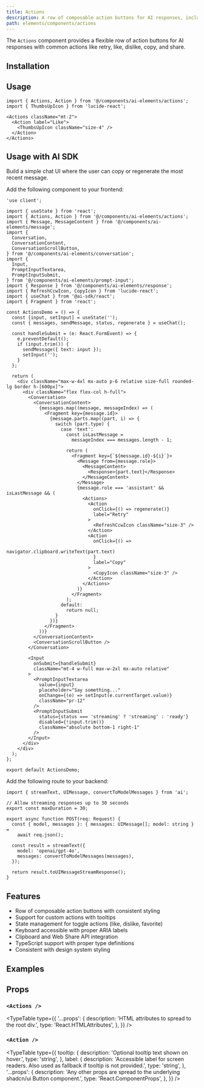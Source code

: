 ```yaml
---
title: Actions
description: A row of composable action buttons for AI responses, including retry, like, dislike, copy, share, and custom actions.
path: elements/components/actions
---
```


The `Actions` component provides a flexible row of action buttons for AI responses with common actions like retry, like, dislike, copy, and share.

<Preview path="actions" />

## Installation

<ElementsInstaller path="actions" />

## Usage

```tsx
import { Actions, Action } from '@/components/ai-elements/actions';
import { ThumbsUpIcon } from 'lucide-react';
```

```tsx
<Actions className="mt-2">
  <Action label="Like">
    <ThumbsUpIcon className="size-4" />
  </Action>
</Actions>
```

## Usage with AI SDK

Build a simple chat UI where the user can copy or regenerate the most recent message.

Add the following component to your frontend:

```tsx filename="app/page.tsx"
'use client';

import { useState } from 'react';
import { Actions, Action } from '@/components/ai-elements/actions';
import { Message, MessageContent } from '@/components/ai-elements/message';
import {
  Conversation,
  ConversationContent,
  ConversationScrollButton,
} from '@/components/ai-elements/conversation';
import {
  Input,
  PromptInputTextarea,
  PromptInputSubmit,
} from '@/components/ai-elements/prompt-input';
import { Response } from '@/components/ai-elements/response';
import { RefreshCcwIcon, CopyIcon } from 'lucide-react';
import { useChat } from '@ai-sdk/react';
import { Fragment } from 'react';

const ActionsDemo = () => {
  const [input, setInput] = useState('');
  const { messages, sendMessage, status, regenerate } = useChat();

  const handleSubmit = (e: React.FormEvent) => {
    e.preventDefault();
    if (input.trim()) {
      sendMessage({ text: input });
      setInput('');
    }
  };

  return (
    <div className="max-w-4xl mx-auto p-6 relative size-full rounded-lg border h-[600px]">
      <div className="flex flex-col h-full">
        <Conversation>
          <ConversationContent>
            {messages.map((message, messageIndex) => (
              <Fragment key={message.id}>
                {message.parts.map((part, i) => {
                  switch (part.type) {
                    case 'text':
                      const isLastMessage =
                        messageIndex === messages.length - 1;
                      
                      return (
                        <Fragment key={`${message.id}-${i}`}>
                          <Message from={message.role}>
                            <MessageContent>
                              <Response>{part.text}</Response>
                            </MessageContent>
                          </Message>
                          {message.role === 'assistant' && isLastMessage && (
                            <Actions>
                              <Action
                                onClick={() => regenerate()}
                                label="Retry"
                              >
                                <RefreshCcwIcon className="size-3" />
                              </Action>
                              <Action
                                onClick={() =>
                                  navigator.clipboard.writeText(part.text)
                                }
                                label="Copy"
                              >
                                <CopyIcon className="size-3" />
                              </Action>
                            </Actions>
                          )}
                        </Fragment>
                      );
                    default:
                      return null;
                  }
                })}
              </Fragment>
            ))}
          </ConversationContent>
          <ConversationScrollButton />
        </Conversation>

        <Input
          onSubmit={handleSubmit}
          className="mt-4 w-full max-w-2xl mx-auto relative"
        >
          <PromptInputTextarea
            value={input}
            placeholder="Say something..."
            onChange={(e) => setInput(e.currentTarget.value)}
            className="pr-12"
          />
          <PromptInputSubmit
            status={status === 'streaming' ? 'streaming' : 'ready'}
            disabled={!input.trim()}
            className="absolute bottom-1 right-1"
          />
        </Input>
      </div>
    </div>
  );
};

export default ActionsDemo;
```

Add the following route to your backend:

```tsx filename="api/chat/route.ts"
import { streamText, UIMessage, convertToModelMessages } from 'ai';

// Allow streaming responses up to 30 seconds
export const maxDuration = 30;

export async function POST(req: Request) {
  const { model, messages }: { messages: UIMessage[]; model: string } =
    await req.json();

  const result = streamText({
    model: 'openai/gpt-4o',
    messages: convertToModelMessages(messages),
  });

  return result.toUIMessageStreamResponse();
}
```

## Features

- Row of composable action buttons with consistent styling
- Support for custom actions with tooltips
- State management for toggle actions (like, dislike, favorite)
- Keyboard accessible with proper ARIA labels
- Clipboard and Web Share API integration
- TypeScript support with proper type definitions
- Consistent with design system styling

## Examples

<Preview path="actions-hover" />

## Props

### `<Actions />`

<TypeTable
  type={{
    '...props': {
      description: 'HTML attributes to spread to the root div.',
      type: 'React.HTMLAttributes<HTMLDivElement>',
    },
  }}
/>

### `<Action />`

<TypeTable
  type={{
    tooltip: {
      description: 'Optional tooltip text shown on hover.',
      type: 'string',
    },
    label: {
      description:
        'Accessible label for screen readers. Also used as fallback if tooltip is not provided.',
      type: 'string',
    },
    '...props': {
      description:
        'Any other props are spread to the underlying shadcn/ui Button component.',
      type: 'React.ComponentProps<typeof Button>',
    },
  }}
/>
